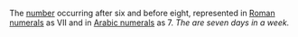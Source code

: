 The [[number]] occurring after six and before eight, represented in [[Roman numerals]] as VII and in [[Arabic numerals]] as 7. ''The are seven days in a week.''